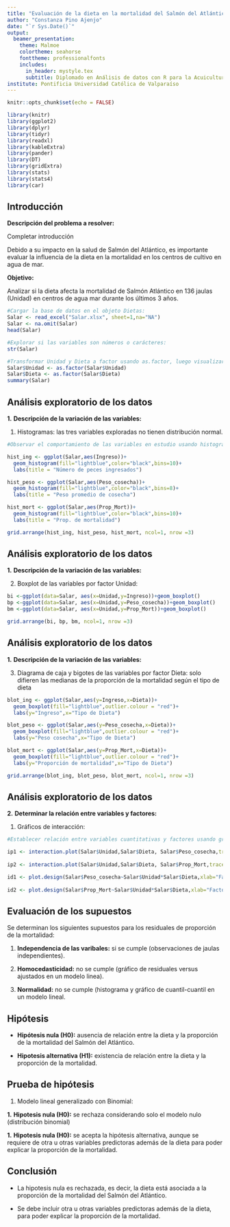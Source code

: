 ```yaml
---
title: "Evaluación de la dieta en la mortalidad del Salmón del Atlántico"
author: "Constanza Pino Ajenjo"
date: "`r Sys.Date()`"
output:
  beamer_presentation:
    theme: Malmoe
    colortheme: seahorse
    fonttheme: professionalfonts
    includes:
      in_header: mystyle.tex
      subtitle: Diplomado en Análisis de datos con R para la Acuicultura
institute: Pontificia Universidad Católica de Valparaíso
---
```


```r
knitr::opts_chunk$set(echo = FALSE)

library(knitr)
library(ggplot2)
library(dplyr)
library(tidyr)
library(readxl)
library(kableExtra)
library(pander)
library(DT)
library(gridExtra)
library(stats)
library(stats4)
library(car)

```


## Introducción

**Descripción del problema a resolver:** 

Completar introducción

Debido a su impacto en la salud de Salmón del Atlántico, es importante evaluar la influencia de la dieta en la mortalidad en los centros de cultivo en agua de mar.

**Objetivo:** 

Analizar si la dieta afecta la mortalidad de Salmón Atlántico en 136 jaulas (Unidad) en centros de agua mar durante los últimos 3 años.


```r

#Cargar la base de datos en el objeto Dietas:
Salar <- read_excel("Salar.xlsx", sheet=1,na="NA")
Salar <- na.omit(Salar)
head(Salar)

#Explorar si las variables son números o carácteres:
str(Salar)

#Transformar Unidad y Dieta a factor usando as.factor, luego visualizar que Unidad y Dieta estén transformados adecuadamente a factor y que los datos están balanceados:
Salar$Unidad <- as.factor(Salar$Unidad)
Salar$Dieta <- as.factor(Salar$Dieta)
summary(Salar)

```


## Análisis exploratorio de los datos

**1.** **Descripción de la variación de las variables:**

1) Histogramas: las tres variables exploradas no tienen distribución normal.

```r
#Observar el comportamiento de las variables en estudio usando histogramas y boxplot (valor atípico se muestra en punto de color rojo):

hist_ing <- ggplot(Salar,aes(Ingreso))+
  geom_histogram(fill="lightblue",color="black",bins=10)+
  labs(title = "Número de peces ingresados")

hist_peso <- ggplot(Salar,aes(Peso_cosecha))+
  geom_histogram(fill="lightblue",color="black",bins=8)+
  labs(title = "Peso promedio de cosecha")

hist_mort <- ggplot(Salar,aes(Prop_Mort))+
  geom_histogram(fill="lightblue",color="black",bins=10)+
  labs(title = "Prop. de mortalidad")

grid.arrange(hist_ing, hist_peso, hist_mort, ncol=1, nrow =3)

```

## Análisis exploratorio de los datos

**1.** **Descripción de la variación de las variables:**

2) Boxplot de las variables por factor Unidad: 

```r

bi <-ggplot(data=Salar, aes(x=Unidad,y=Ingreso))+geom_boxplot()
bp <-ggplot(data=Salar, aes(x=Unidad,y=Peso_cosecha))+geom_boxplot()
bm <-ggplot(data=Salar, aes(x=Unidad,y=Prop_Mort))+geom_boxplot()

grid.arrange(bi, bp, bm, ncol=1, nrow =3)

```


## Análisis exploratorio de los datos

**1.** **Descripción de la variación de las variables:**

3) Diagrama de caja y bigotes de las variables por factor Dieta: solo difieren las medianas de la proporción de la mortalidad según el tipo de dieta

```r

blot_ing <- ggplot(Salar,aes(y=Ingreso,x=Dieta))+
  geom_boxplot(fill="lightblue",outlier.colour = "red")+
  labs(y="Ingreso",x="Tipo de Dieta")

blot_peso <- ggplot(Salar,aes(y=Peso_cosecha,x=Dieta))+
  geom_boxplot(fill="lightblue",outlier.colour = "red")+
  labs(y="Peso cosecha",x="Tipo de Dieta")

blot_mort <- ggplot(Salar,aes(y=Prop_Mort,x=Dieta))+
  geom_boxplot(fill="lightblue",outlier.colour = "red")+
  labs(y="Proporción de mortalidad",x="Tipo de Dieta")

grid.arrange(blot_ing, blot_peso, blot_mort, ncol=1, nrow =3)

```


## Análisis exploratorio de los datos

**2.** **Determinar la relación entre variables y factores:**

1) Gráficos de interacción:

```r
#Establecer relación entre variables cuantitativas y factores usando gráficas de correlación, boxplot, interacción o de tamaño de los efectos:

ip1 <- interaction.plot(Salar$Unidad,Salar$Dieta, Salar$Peso_cosecha,trace.label="Dieta",fun=mean, xlab="Unidad",ylab="Peso cosecha",type="b", col= c("black", "blue"),pch=c(19,17))
 
ip2 <- interaction.plot(Salar$Unidad,Salar$Dieta, Salar$Prop_Mort,trace.label="Dieta",fun=mean,xlab="Unidad",ylab="Proporción de mortalidad",type="b", col= c("black", "blue"),pch=c(19,17))

id1 <- plot.design(Salar$Peso_cosecha~Salar$Unidad*Salar$Dieta,xlab="Factores", ylab="Peso cosecha")
 
id2 <- plot.design(Salar$Prop_Mort~Salar$Unidad*Salar$Dieta,xlab="Factores", ylab="Proporción de  mortalidad")

```


## Evaluación de los supuestos

Se determinan los siguientes supuestos para los residuales de proporción de la mortalidad:

1) **Independencia de las varibales:** si se cumple (observaciones de jaulas independientes).

2) **Homocedasticidad:** no se cumple (gráfico de residuales versus ajustados en un modelo linea).

3) **Normalidad:** no se cumple (histograma y gráfico de cuantil-cuantil en un modelo lineal. 


## Hipótesis

- **Hipótesis nula (H0):** ausencia de relación entre la dieta y la proporción de la mortalidad del Salmón del Atlántico. 

- **Hipotesis alternativa (H1):** existencia de relación entre la dieta y la proporción de la mortalidad. 


## Prueba de hipótesis

1) Modelo lineal generalizado con Binomial:

**1.** **Hipotesis nula (H0):** se rechaza considerando solo el modelo nulo (distribución binomial)

**1.** **Hipotesis nula (H0):** se acepta la hipótesis alternativa, aunque se requiere de otra u otras variables predictoras además de la dieta para poder explicar la proporción de la mortalidad.


## Conclusión

- La hipotesis nula es rechazada, es decir, la dieta está asociada a la proporción de la mortalidad del Salmón del Atlántico.

- Se debe incluir otra u otras variables predictoras además de la dieta, para poder explicar la proporción de la mortalidad.



